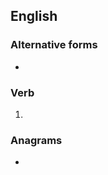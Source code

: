 ==English==

===Alternative forms===
* {{l|en|stottin}} {{qualifier|Geordie}}

===Verb===
{{head|en|verb form}}

# {{present participle of|en|stot|nocat=1}}

===Anagrams===
* {{anagrams|en|a=ginosttt|tottings}}